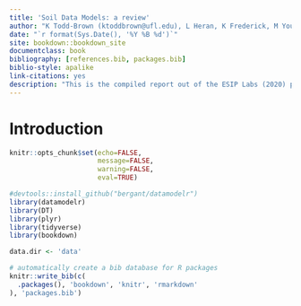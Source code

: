```yaml
--- 
title: 'Soil Data Models: a review'
author: "K Todd-Brown (ktoddbrown@ufl.edu), L Heran, K Frederick, M Younger, L Nave"
date: "`r format(Sys.Date(), '%Y %B %d')`"
site: bookdown::bookdown_site
documentclass: book
bibliography: [references.bib, packages.bib]
biblio-style: apalike
link-citations: yes
description: "This is the compiled report out of the ESIP Labs (2020) project: Survey of data models used in soil meta analysis"
---
```


# Introduction

```r
knitr::opts_chunk$set(echo=FALSE,
                      message=FALSE,
                      warning=FALSE,
                      eval=TRUE)
```



```r
#devtools::install_github("bergant/datamodelr")
library(datamodelr)
library(DT)
library(plyr)
library(tidyverse)
library(bookdown)

data.dir <- 'data'
```


```r
# automatically create a bib database for R packages
knitr::write_bib(c(
  .packages(), 'bookdown', 'knitr', 'rmarkdown'
), 'packages.bib')
```
